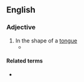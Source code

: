 ==English==

===Adjective===
{{en-adj}}

# In the shape of a [[tongue]]
#* {{quote-book|en|year=2002|author=David J. Bottjer|title=[http://books.google.com/books?id=KxRg6GOahxwC&pg=PA53&dq=lingulate&sig=m5nFb_M-8d61gnfh4kV8hsePecU Exceptional Fossil Preservation: A Unique View on the Evolution of Marine Life]|isbn=0231102542|page=53
|passage=The infaunal benthic community was dominated by a number of suspension- or deposit-feeding forms, such as '''lingulate''' brachiopods, as well as some primary consumers, such as the priapulid worm ''Maotianshania'' and the worm-like ''Facivermis''.}}

====Related terms====
* {{l|en|lingulated}}